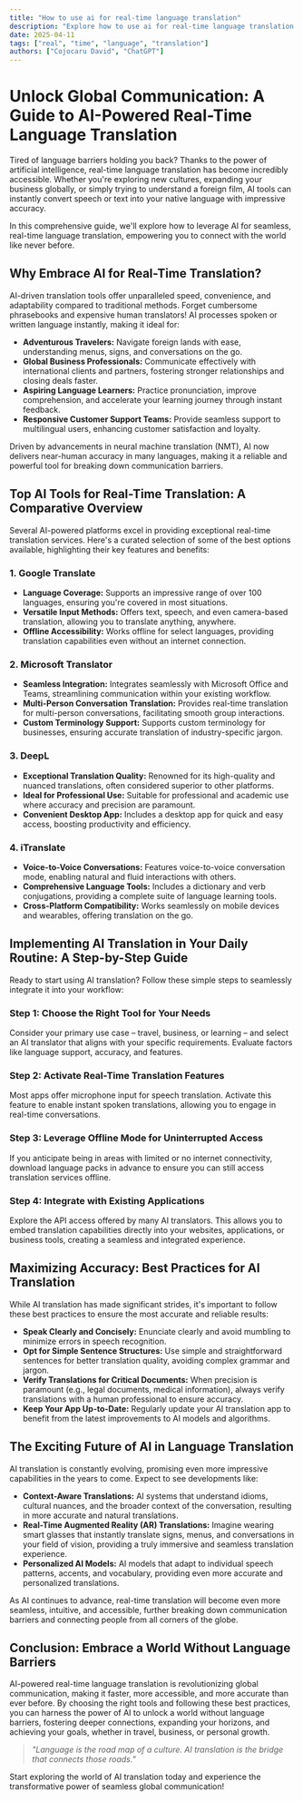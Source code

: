 ```yaml
---
title: "How to use ai for real-time language translation"
description: "Explore how to use ai for real-time language translation in this detailed guide, offering insights, strategies, and practical tips to enhance your understanding and application of the topic."
date: 2025-04-11
tags: ["real", "time", "language", "translation"]
authors: ["Cojocaru David", "ChatGPT"]
---
```


# Unlock Global Communication: A Guide to AI-Powered Real-Time Language Translation

Tired of language barriers holding you back? Thanks to the power of artificial intelligence, real-time language translation has become incredibly accessible. Whether you're exploring new cultures, expanding your business globally, or simply trying to understand a foreign film, AI tools can instantly convert speech or text into your native language with impressive accuracy.

In this comprehensive guide, we'll explore how to leverage AI for seamless, real-time language translation, empowering you to connect with the world like never before.

## Why Embrace AI for Real-Time Translation?

AI-driven translation tools offer unparalleled speed, convenience, and adaptability compared to traditional methods. Forget cumbersome phrasebooks and expensive human translators! AI processes spoken or written language instantly, making it ideal for:

- **Adventurous Travelers:** Navigate foreign lands with ease, understanding menus, signs, and conversations on the go.
- **Global Business Professionals:** Communicate effectively with international clients and partners, fostering stronger relationships and closing deals faster.
- **Aspiring Language Learners:** Practice pronunciation, improve comprehension, and accelerate your learning journey through instant feedback.
- **Responsive Customer Support Teams:** Provide seamless support to multilingual users, enhancing customer satisfaction and loyalty.

Driven by advancements in neural machine translation (NMT), AI now delivers near-human accuracy in many languages, making it a reliable and powerful tool for breaking down communication barriers.

## Top AI Tools for Real-Time Translation: A Comparative Overview

Several AI-powered platforms excel in providing exceptional real-time translation services. Here's a curated selection of some of the best options available, highlighting their key features and benefits:

### 1. Google Translate

- **Language Coverage:** Supports an impressive range of over 100 languages, ensuring you're covered in most situations.
- **Versatile Input Methods:** Offers text, speech, and even camera-based translation, allowing you to translate anything, anywhere.
- **Offline Accessibility:** Works offline for select languages, providing translation capabilities even without an internet connection.

### 2. Microsoft Translator

- **Seamless Integration:** Integrates seamlessly with Microsoft Office and Teams, streamlining communication within your existing workflow.
- **Multi-Person Conversation Translation:** Provides real-time translation for multi-person conversations, facilitating smooth group interactions.
- **Custom Terminology Support:** Supports custom terminology for businesses, ensuring accurate translation of industry-specific jargon.

### 3. DeepL

- **Exceptional Translation Quality:** Renowned for its high-quality and nuanced translations, often considered superior to other platforms.
- **Ideal for Professional Use:** Suitable for professional and academic use where accuracy and precision are paramount.
- **Convenient Desktop App:** Includes a desktop app for quick and easy access, boosting productivity and efficiency.

### 4. iTranslate

- **Voice-to-Voice Conversations:** Features voice-to-voice conversation mode, enabling natural and fluid interactions with others.
- **Comprehensive Language Tools:** Includes a dictionary and verb conjugations, providing a complete suite of language learning tools.
- **Cross-Platform Compatibility:** Works seamlessly on mobile devices and wearables, offering translation on the go.

## Implementing AI Translation in Your Daily Routine: A Step-by-Step Guide

Ready to start using AI translation? Follow these simple steps to seamlessly integrate it into your workflow:

### Step 1: Choose the Right Tool for Your Needs

Consider your primary use case – travel, business, or learning – and select an AI translator that aligns with your specific requirements. Evaluate factors like language support, accuracy, and features.

### Step 2: Activate Real-Time Translation Features

Most apps offer microphone input for speech translation. Activate this feature to enable instant spoken translations, allowing you to engage in real-time conversations.

### Step 3: Leverage Offline Mode for Uninterrupted Access

If you anticipate being in areas with limited or no internet connectivity, download language packs in advance to ensure you can still access translation services offline.

### Step 4: Integrate with Existing Applications

Explore the API access offered by many AI translators. This allows you to embed translation capabilities directly into your websites, applications, or business tools, creating a seamless and integrated experience.

## Maximizing Accuracy: Best Practices for AI Translation

While AI translation has made significant strides, it's important to follow these best practices to ensure the most accurate and reliable results:

- **Speak Clearly and Concisely:** Enunciate clearly and avoid mumbling to minimize errors in speech recognition.
- **Opt for Simple Sentence Structures:** Use simple and straightforward sentences for better translation quality, avoiding complex grammar and jargon.
- **Verify Translations for Critical Documents:** When precision is paramount (e.g., legal documents, medical information), always verify translations with a human professional to ensure accuracy.
- **Keep Your App Up-to-Date:** Regularly update your AI translation app to benefit from the latest improvements to AI models and algorithms.

## The Exciting Future of AI in Language Translation

AI translation is constantly evolving, promising even more impressive capabilities in the years to come. Expect to see developments like:

- **Context-Aware Translations:** AI systems that understand idioms, cultural nuances, and the broader context of the conversation, resulting in more accurate and natural translations.
- **Real-Time Augmented Reality (AR) Translations:** Imagine wearing smart glasses that instantly translate signs, menus, and conversations in your field of vision, providing a truly immersive and seamless translation experience.
- **Personalized AI Models:** AI models that adapt to individual speech patterns, accents, and vocabulary, providing even more accurate and personalized translations.

As AI continues to advance, real-time translation will become even more seamless, intuitive, and accessible, further breaking down communication barriers and connecting people from all corners of the globe.

## Conclusion: Embrace a World Without Language Barriers

AI-powered real-time language translation is revolutionizing global communication, making it faster, more accessible, and more accurate than ever before. By choosing the right tools and following these best practices, you can harness the power of AI to unlock a world without language barriers, fostering deeper connections, expanding your horizons, and achieving your goals, whether in travel, business, or personal growth.

> _"Language is the road map of a culture. AI translation is the bridge that connects those roads."_

Start exploring the world of AI translation today and experience the transformative power of seamless global communication!

